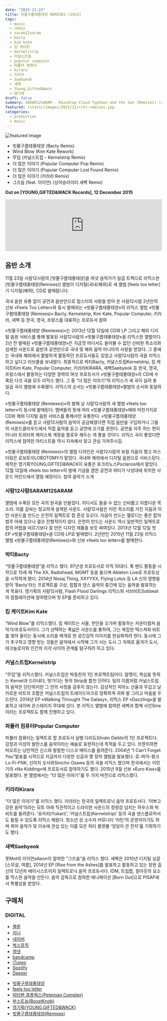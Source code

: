 ```yaml
---
date: "2015-11-23"
title: 빗물구름태풍태양 REMIXES (2015)
tags:
  - music
  - remix
  - saram12saram
  - bacty
  - kim kate
  - 킴 케이트
  - kernelstrip
  - 커널스트립
  - popular computer
  - 파퓰러 컴퓨터
  - kirara
  - 키라라
  - Saebyeok
  - 새벽
  - Young,Gifted&Wack
  - 영기획
draft: false
summary: SARAM12SARAM - Raindrop Cloud Typhoon and the Sun (Remixes) (2015)
featured: /static/images/2015/12/rcts-remixes.jpg
categories:
  - production
  - music
---
```


![featured image](/static/images/2015/12/rcts-remixes.jpg)

- 빗물구름태풍태양 (Bacty Remix)
- Wind Blow (Kim Kate Rework)
- 무덤 (커널스트립 - Kernelstrip Remix)
- 더 많은 이야기 (Popular Computer Pop Remix)
- 더 많은 이야기 (Popular Computer Lost Found Remix)
- 더 많은 이야기 (키라라 Remix)
- 그즈음 (feat. 이이언) (싱어송라이터 새벽 Remix)

**Out on [YOUNG,GIFTED&WACK Records], 12 December 2015**

<div className="container flex justify-center">
  <iframe
    width="100%"
    height="166"
    scrolling="no"
    frameborder="no"
    allow="autoplay"
    src="https://w.soundcloud.com/player/?url=https%3A//api.soundcloud.com/tracks/233458601&color=%239a0707&auto_play=false&hide_related=false&show_comments=true&show_user=true&show_reposts=false&show_teaser=true"
  ></iframe>
</div>

## 음반 소개

11월 23일 사람12사람의 [빗물구름태풍태양]을 여섯 음악가가 일곱 트랙으로 리믹스한 [빗물구름태풍태양(Remixes)] 앨범이 디지털(국내/해외)로 새 앨범 [feels too letter]가 디지털(해외), CD로 발매됩니다.

국내 음원 유통 없이 공연과 음반만으로 힙스터의 사랑을 받아 온 사람12사람
2년만의 신보 «Feels Too Letter»와 동시 발매되는 «빗물구름태풍태양»의 리믹스 앨범 «빗물구름태풍태양 (Remixes)»
Bacty, Kernelstrip, Kim Kate, Popular Computer, 키라라, 새벽 등 한국, 영국, 프랑스를 대표하는 프로듀서 참여

«빗물구름태풍태양 (Remiexes)»는 2013년 12월 12일에 CD와 LP 그리고 해외 디지털 음원 서비스를 통해 발표된 사람12사람의 «빗물구름태풍태양»을 리믹스한 앨범이다. 2년 전 발매된 «빗물구름태풍태양»은 지금껏 어디서도 들어볼 수 없던 신비한 목소리와 섬세한 사운드로 음반과 공연만으로 국내 및 해외 음악 마니아의 사랑을 받았다. 그 중에는 국내와 해외에서 활발하게 활동하던 프로듀서들도 있었고 사람12사람의 곡을 리믹스하고 싶다고 러브콜을 보내왔다. 최종적으로 박티Bacty, 커널스트립Kernelstrip, 킴 케이트Kim Kate, Popular Computer, 키라라KIRARA, 새벽Saebyeok 등 한국, 영국, 프랑스에서 활동하는 다양한 경력의 여섯 프로듀서가 «빗물구름태풍태양»의 CD에 수록된 다섯 곡을 모두 리믹스 했다. 그 중 “더 많은 이야기”의 리믹스가 세 곡이 실려 총 일곱 곡이 앨범에 수록됐다. 리믹스의 순서는 «빗물구름태풍태양»앨범의 순서와 동일하다.

«빗물구름태풍태양 (Remiexes)»의 발매 날 사람12사람의 새 앨범 «feels too letter»이 동시에 발매된다. 멤버들의 뜻에 따라 «빗물구름태풍태양»때와 마찬가지로 CD와 해외 디지털 음원 서비스를 통해서만 유통한다. «빗물구름태풍태양 (Remixes)»를 듣고 사람12사람의 음악이 궁금해졌다면 직접 음반을 구입하거나 그들의 사운드클라우드에서 직접 음악을 듣고 공연에 오기를 권한다. 공연을 자주 하는 편이 아니라 트위터와 페이스북 계정을 팔로우 해두는 게 좋을 것이다. 리믹스 곡이 좋았다면 리믹스에 참여한 아티스트들 역시 지속해서 찾고 관심 가져주시길.

«빗물구름태풍태양 (Remixes)»의 앨범 디자인은 사람12사람의 보컬 지음이 했고 마스터링은 로보토미LOBOTOMY가 맡았다. 국내와 해외에서 디지털 음원으로 서비스된다. 제작은 영기획YOUNG,GIFTED&WACK이 유통은 포크라노스Poclanos에서 맡았다. 12월 12일에 «feels too letter»의 발매 기념을 겸한 공연과 파티가 낙성대에 위치한 사운드 마인드에서 열릴 예정이다.
참여 음악가 소개

### 사람12사람SARAM12SARAM

앨범에 수록된 모든 곡의 원곡을 만들었다. 어디서도 들을 수 없는 신비롭고 아름다운 목소리. 이를 감싸는 정교하게 설계된 사운드. 사람12사람은 이런 목소리를 가진 지음과 이런 사운드를 만드는 은천의 일렉트로 팝 혼성 듀오다. 지음이 만드는 멜로디는 좋은 팝의 범주 아래 있으나 결코 전형적이지 않다. 은천이 만드는 사운드 역시 일반적인 일렉트로 팝의 어법을 따르기보다 잘 만든 디자인 제품을 보듯 짜여있다. 2013년 12월 12일 첫 EP «빗물구름태풍태양»을 CD와 LP로 발매했다. 2년만인 2015년 11월 23일 리믹스 앨범 «빗물구름태풍태양(Remixes)»와 신보 «feels too letter»를 발매한다.

### 박티Bacty

“빗물구름태풍태양”을 리믹스 했다. 97년생 프로듀서로 아직 10대다. 록 밴드 활동을 시작으로 15세 때 The XX, Radiohead, MGMT 등을 들으며 Ableton Live로 프로듀싱을 시작하게 됐다. 2014년 Nosaj Thing, XXYYXX, Flying Lotus 등 LA 신의 영향을 받아 ‘Bacty’라는 프로젝트를 구상, 힙합과 댄스 음악의 중간에 있는 음악을 발표하는 게 목표다. 영기획의 사람12사람, Flash Flood Darlings 리믹스와 서브비트Subbeat의 컴필레이션에 참여했으며 첫 EP를 준비하고 있다.

### 킴 케이트Kim Kate

“Wind Blow”를 리믹스했다. 킴 케이트는 서울, 런던을 오가며 활동하는 카운터컬쳐 음악가/프로듀서이다. 그가 선택하는 폭넓은 사운드를 통하여, 그는 복잡한 텍스쳐와 비트를 쌓아 올리는 동시에 소리을 매개로 한 공간감적 이미지를 현실화하려 한다. 동시에 그가 추구하고 영향 받는 것들은 음악에서 시작해 그가 사는 도시 그 자체로 옮겨가 도시, 테크놀로지와 인간의 지각 사이의 관계를 탐구하려 하고 있다.

### 커널스트립Kernelstrip

“무덤”을 리믹스했다. 커널스트립은 박동찬의 1인 프로젝트팀이다. 알맹이, 핵심을 뜻하는 Kernel과 드러내다, 벗기다는 뜻의 Strip을 합친 단어다. 팀의 이름처럼 커널스트립의 음악은 단단하지만 그 안의 서정을 감추지 않는다. 감성적인 피아노 선율과 무겁고 날카로운 비트의 조합은 커널스트립의 트레이드마크로 정확하게 귀와 발 그리고 마음을 두드린다. 2014년 EP «Walking Throught The Galaxy», 리믹스 EP «Dazzling»을 발표하고 네이버 온스테이지 무대에 섰다. 본 리믹스 앨범에 참여한 새벽과 함께 사인Sine이라는 프로젝트도 함께 진행하고 있다.

### 파퓰러 컴퓨터Popular Computer

파퓰러 컴퓨터는 일렉트로 팝 프로듀서 실뱅 다리도Silvain Daildo의 1인 프로젝트다. 감정과 이성의 발란스를 음악이라는 예술로 표현하는데 목적을 두고 있다. 프렌치하면 떠오르는 낭만적인 신스와 발랄한 디스코 베이스를 들려준다. 2004년 “I Can’t Forget You”발표를 시작으로 지금까지 다양한 싱글과 몇 장의 앨범을 발표했다. 로-파이-핑크Lo-Fi-FNK, 신이치 오사와Sinicho Osawa 등의 곡을 리믹스 했으며 한국에서는 이민기의 «No Kidding»에 프로듀서로 참여하기도 했다. 2015년 9월 신보 «Euro Kiss»를 발표했다. 본 앨범에서는 “더 많은 이야기”를 두 가지 버전으로 리믹스했다.

### 키라라Kirara

“더 많은 이야기”를 리믹스 했다. 키라라는 한국의 일렉트로닉 음악 프로듀서다. ‘이쁘고 강한 음악’이라는 모토 아래 직관적이고 드라이한 사운드의 청량감 넘치는 하우스와 빅비트를 들려준다. ‘유카리(Yukari)’, ‘커널스트립(Kernelstrip)’ 등의 곡을 댄스플로어서도 들릴 수 있도록 리믹스 해왔다. 청소년 성 소수자 커뮤니티 ‘라틴’의 운영자이기도 하며 퀴어 음악가 및 이슈에 관심 있는 이를 모은 파티 플랫폼 ‘엉덩이 큰 잔치’를 기획하기도 했다.

### 새벽Saebyeok

못Mot의 이이언eAeon이 참여한 “그즈음”을 리믹스 했다. 새벽은 2010년 디지털 싱글 [스무살, 여름], 2014년 EP [Rise from the Ashes]를 발표하고 활동하고 있는 창원 출신의 12년차 베이시스트이자 일렉트로닉 음악 프로듀서다. IDM, 트립합, 칠아웃의 요소를 믹스한 음악을 만든다. 음악 감독으로 참여한 애니메이션 [Burn Out]으로 PISAF에서 특별상을 받았다.

## 구매처

### DIGITAL

<ul class="actions">
  <li>
    <a href="http://www.melon.com/album/detail.htm?albumId=2652196" target="_blank" class="button">
      멜론
    </a>
  </li>
  <li>
    <a
      href="http://www.genie.co.kr/Detail/f_Album_Info.asp?axnm=80747286"
      target="_blank"
      class="button"
    >
      지니
    </a>
  </li>
  <li>
    <a href="http://music.naver.com/album/index.nhn?albumId=599826" target="_blank" class="button">
      네이버
    </a>
  </li>
  <li>
    <a
      href="http://music.bugs.co.kr/album/20009017?wl_ref=list_tr_11"
      target="_blank"
      class="button"
    >
      벅스뮤직
    </a>
  </li>
  <li>
    <a href="http://www.mnet.com/album/511206" target="_blank" class="button">
      엠넷
    </a>
  </li>
  <li>
    <a
      href="https://younggiftedwack.bandcamp.com/album/raindrop-cloud-typhoon-and-the-sun-remixes"
      target="_blank"
      class="button"
    >
      bandcamp
    </a>
  </li>
  <li>
    <a
      href="https://itunes.apple.com/us/album/raindrop-cloud-typhoon-sun/id1061412929"
      target="_blank"
      class="button"
    >
      iTunes
    </a>
  </li>
  <li>
    <a href="https://open.spotify.com/album/5nt2or2ebPMf7MITxmgu1x" target="_blank" class="button">
      Spotify
    </a>
  </li>
  <li>
    <a href="http://www.deezer.com/album/11769390" target="_blank" class="button">
      Deezer
    </a>
  </li>
</ul>

- [빗물구름태풍태양](./2014-01-23-saram12saram-raindrop-cloud-typhoon-and-the-sun-2013-ep-release)
- [feels too letter](../production/2015/12/12/saram12saram-feels-too-letter)
- [피터팬 콤플렉스(Peterpan Complex)](http://peterpancomplex.com)
- [부스트놉(BoostKnob)](https://www.boostknob.com)
- [영기획(YOUNG,GIFTED&WACK)](http://younggiftedwack.com)
- [빗물구름태풍태양(Remixes)](../production/2015/12/12/saram12saram-raindrop-cloud-typhoon-and-the-sun-remixes)
